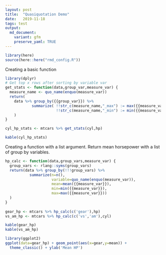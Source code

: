 ```yaml
---
layout: post
title:  "Quasiquotation Demo"
date:   2019-11-18
tags: test
output: 
  md_document:
    variant: gfm
    preserve_yaml: TRUE
---
```



```r
library(here)
source(here::here("rmd_config.R"))
```

Creating a basic function

```r
library(dplyr)
# Get top x rows after sorting by variable var
get_stats <- function(data,group_var,measure_var) {
  measure_name <- quo_name(enquo(measure_var))
  return( 
    data %>% group_by({{group_var}}) %>%
            summarize( !!str_c(measure_name,"_max") := max({{measure_var}}),
                       !!str_c(measure_name,"_min") := min({{measure_var}})) 
    )
}

cyl_hp_stats <- mtcars %>% get_stats(cyl,hp)
```


```r
kable(cyl_hp_stats)
```


Creating a function with a list argument. Return mean horsepower with a list of group by variables.

```r
hp_calc <- function(data,group_vars,measure_var) {
  group_vars <- rlang::syms(group_vars)
  return(data %>% group_by(!!!group_vars) %>%
           summarize(n=n(),
                     variable=quo_name(enquo(measure_var)),
                     mean=mean({{measure_var}}),
                     min=min({{measure_var}}),
                     max=max({{measure_var}}))
  )
}
 
gear_hp <- mtcars %>% hp_calc(c('gear'),hp) 
vs_am_hp <- mtcars %>% hp_calc(c('vs','am'),cyl) 
```

```r
kable(gear_hp)
kable(vs_am_hp)
```

```r
library(ggplot2)
ggplot(data=gear_hp) + geom_point(aes(x=gear,y=mean)) + 
  theme_classic() + ylab('Mean HP')
```

